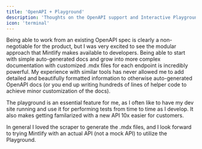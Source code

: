 ```yaml
---
title: 'OpenAPI + Playground'
description: 'Thoughts on the OpenAPI support and Interactive Playground'
icon: 'terminal'
---
```


Being able to work from an existing OpenAPI spec is clearly a non-negotiable for the product, but I was very excited to see the modular approach that Mintlify makes available to developers. Being able to start with simple auto-generated docs and grow into more complex documentation with customized .mdx files for each endpoint is incredibly powerful. My experience with similar tools has never allowed me to add detailed and beautifully formatted information to otherwise auto-generated OpenAPI docs (or you end up writing hundreds of lines of helper code to achieve minor customization of the docs).

The playground is an essential feature for me, as I often like to have my dev site running and use it for performing tests from time to time as I develop. It also makes getting familarized with a new API 10x easier for customers.

In general I loved the scraper to generate the .mdx files, and I look forward to trying Mintlify with an actual API (not a mock API) to utilize the Playground.
